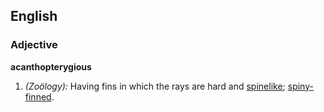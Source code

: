 ==English==

===Adjective===
'''acanthopterygious'''

# ''(Zoölogy):'' Having fins in which the rays are hard and [[spinelike]]; [[spiny-finned]].